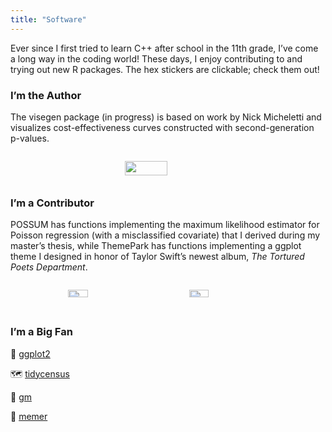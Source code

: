 ```yaml
---
title: "Software"
---
```


Ever since I first tried to learn C++ after school in the 11th grade, I've come a long way in the coding world! These days, I enjoy contributing to and trying out new R packages. The hex stickers are clickable; check them out!


### I'm the Author

The visegen package (in progress) is based on work by Nick Micheletti and visualizes cost-effectiveness curves constructed with second-generation p-values.

:::: {.columns}

::: {.column width="35%"}
<!-- empty column to create gap -->
:::

::: {.column width="30%"}

 <img src="visegen.png" style="height: 70%; width: 70%; object-fit: contain" onclick="window.open('https://github.com/ashleymullan/visegen', 'blank');"/> 

:::

::: {.column width="35%"}

<!-- empty column to create gap -->

:::

::::

### I'm a Contributor

POSSUM has functions implementing the maximum likelihood estimator for Poisson regression (with a misclassified covariate) that I derived during my master's thesis, while ThemePark has functions implementing a ggplot theme I designed in honor of Taylor Swift's newest album, *The Tortured Poets Department*. 

:::: {.columns}

::: {.column width="17%"}
<!-- empty column to create gap -->
:::

::: {.column width="30%"}

 <img src="possum.png" style="height: 50%; width: 50%; object-fit: fill" onclick="window.open('https://github.com/sarahlotspeich/possum', 'blank');"/> 
 
:::

::: {.column width="6%"}
<!-- empty column to create gap -->
:::

::: {.column width="30%"}

 <img src="themePark.png" style="height: 50%; width: 50%; object-fit: fill" onclick="window.open('https://github.com/MatthewBJane/ThemePark', 'blank');"/> 
 
:::

::: {.column width="17%"}

<!-- empty column to create gap -->

:::

::::

### I'm a Big Fan

::: {layout-ncol=4}

🎨 [ggplot2](https://ggplot2.tidyverse.org/) 

🗺️ [tidycensus](https://walker-data.com/tidycensus/)

🎵 [gm](https://github.com/flujoo/gm) 

🤣 [memer](https://github.com/sctyner/memer)

:::

